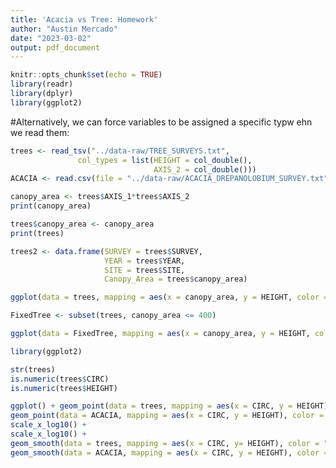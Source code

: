 ```yaml
---
title: 'Acacia vs Tree: Homework'
author: "Austin Mercado"
date: "2023-03-02"
output: pdf_document
---
```


```r
knitr::opts_chunk$set(echo = TRUE)
library(readr)
library(dplyr)
library(ggplot2)
```

#Alternatively, we can force variables to be assigned a specific typw ehn we read them:
```r
trees <- read_tsv("../data-raw/TREE_SURVEYS.txt",
               col_types = list(HEIGHT = col_double(),
                                AXIS_2 = col_double()))
ACACIA <- read.csv(file = "../data-raw/ACACIA_DREPANOLOBIUM_SURVEY.txt", sep = "\t", na.strings = "dead")
```

```r
canopy_area <- trees$AXIS_1*trees$AXIS_2
print(canopy_area)
```

```r
trees$canopy_area <- canopy_area
print(trees)
```

```r
trees2 <- data.frame(SURVEY = trees$SURVEY,
                     YEAR = trees$YEAR,
                     SITE = trees$SITE,
                     Canopy_Area = trees$canopy_area)
```

```r
ggplot(data = trees, mapping = aes(x = canopy_area, y = HEIGHT, color = TREATMENT)) + geom_point(size = 2, alpha = 0.5) + facet_wrap(~SPECIES) + labs(x = "Canopy Area(m)", y = "Height(m)")
```

```r
FixedTree <- subset(trees, canopy_area <= 400)
```

```r
ggplot(data = FixedTree, mapping = aes(x = canopy_area, y = HEIGHT, color = TREATMENT)) + geom_point(size = 3, alpha = 0.5) + facet_wrap(~SPECIES)
```

```r
library(ggplot2)
```

```r
str(trees)
is.numeric(trees$CIRC)
is.numeric(trees$HEIGHT)
```

```r
ggplot() + geom_point(data = trees, mapping = aes(x = CIRC, y = HEIGHT), color = "gray", alpha = 0.5) + 
geom_point(data = ACACIA, mapping = aes(x = CIRC, y = HEIGHT), color = "red", alpha = 0.8) +
scale_x_log10() +
scale_x_log10() +
geom_smooth(data = trees, mapping = aes(x = CIRC, y= HEIGHT), color = "black", method = "glm") + 
geom_smooth(data = ACACIA, mapping = aes(x = CIRC, y = HEIGHT), color = "black", method = "glm")
```